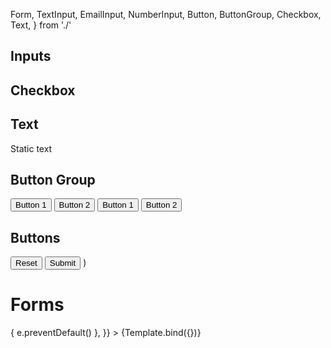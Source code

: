   Form,
  TextInput,
  EmailInput,
  NumberInput,
  Button,
  ButtonGroup,
  Checkbox,
  Text,
} from './'

  <Form {...props}>
    <h2>Inputs</h2>
    <TextInput id="namedField" label="Some field" />
    <EmailInput label="Email field" />
    <NumberInput label="Numeric field" value={3} min={-1} max={10} step={2} />
    <h2>Checkbox</h2>
    <Checkbox label="Some checkbox" checked={true} />
    <h2>Text</h2>
    <Text>Static text</Text>
    <h2>Button Group</h2>
    <ButtonGroup>
      <Button>Button 1</Button>
      <Button>Button 2</Button>
    </ButtonGroup>
    <ButtonGroup variant="ghost">
      <Button>Button 1</Button>
      <Button>Button 2</Button>
    </ButtonGroup>
    <h2>Buttons</h2>
    <Button type="reset">Reset</Button>
    <Button type="submit">Submit</Button>
  </Form>
)

<Meta title="Components/Form" component={Form} />

# Forms

<Canvas>
  <Story
    name="Form"
    args={{
      onSubmit: (e) => {
        e.preventDefault()
      },
    }}
  >
    {Template.bind({})}
  </Story>
</Canvas>
